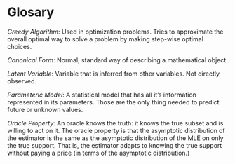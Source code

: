 # Glosary
_Greedy Algorithm_: Used in optimization problems. Tries to approximate the overall optimal way to solve a problem by making step-wise optimal choices.

_Canonical Form_: Normal, standard way of describing a mathematical object. 

_Latent Variable_: Variable that is inferred from other variables. Not directly observed.

_Parameteric Model_: A statistical model that has all it's information represented in its parameters. Those are the only thing needed to predict future or unknown values.

_Oracle Property_: An oracle knows the truth: it knows the true subset and is willing to act on it. The oracle property is that the asymptotic distribution of the estimator is the same as the asymptotic distribution of the MLE on only the true support. That is, the estimator adapts to knowing the true support without paying a price (in terms of the asymptotic distribution.)